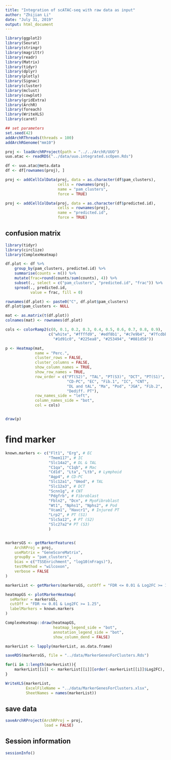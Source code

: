 ```yaml
---
title: "Integration of scATAC-seq with raw data as input"
author: "Zhijian Li"
date: "July 31, 2019"
output: html_document
---
```


```r
library(ggplot2)
library(Seurat)
library(stringr)
library(magrittr)
library(readr)
library(Matrix)
library(tidyr)
library(dplyr)
library(plotly)
library(Signac)
library(cluster)
library(mclust)
library(cowplot)
library(gridExtra)
library(ArchR)
library(foreach)
library(WriteXLS)
library(caret)
```

```r
## set parameters
set.seed(42)
addArchRThreads(threads = 100)
addArchRGenome("mm10")
```


```r
proj <- loadArchRProject(path = "../../ArchR/UUO")
uuo.atac <- readRDS("../data/uuo.integrated.scOpen.Rds")

df <- uuo.atac@meta.data
df <- df[rownames(proj), ]

proj <- addCellColData(proj, data = as.character(df$pam_clusters),
                       cells = rownames(proj),
                       name = "pam_clusters",
                       force = TRUE)

proj <- addCellColData(proj, data = as.character(df$predicted.id),
                       cells = rownames(proj),
                       name = "predicted.id",
                       force = TRUE)
```

## confusion matrix
```r
library(tidyr)
library(circlize)
library(ComplexHeatmap)

df.plot <- df %>%
    group_by(pam_clusters, predicted.id) %>%
    summarise(counts = n()) %>%
    mutate(frac=round(counts/sum(counts), 4)) %>%
    subset(., select = c("pam_clusters", "predicted.id", "frac")) %>%
    spread(., predicted.id, 
           value = frac, fill = 0)

rownames(df.plot) <- paste0("C", df.plot$pam_clusters) 
df.plot$pam_clusters <- NULL

mat <- as.matrix(t(df.plot))
colnames(mat) <- rownames(df.plot)

cols <- colorRamp2(c(0, 0.1, 0.2, 0.3, 0.4, 0.5, 0.6, 0.7, 0.8, 0.9), 
                   c("white", "#ffffd9", '#edf8b1', "#c7e9b4", "#7fcdbb", "#41b6c4",
                     "#1d91c0", "#225ea8", "#253494", "#081d58"))

p <- Heatmap(mat,
             name = "Perc.",
             cluster_rows = FALSE, 
             cluster_columns = FALSE,
             show_column_names = TRUE,
             show_row_names = TRUE,
             row_order = c("PT(S2)", "TAL", "PT(S3)", "DCT", "PT(S1)",
                           "CD-PC", "EC", "Fib.1", "IC", "CNT",
                           "DL and tAL", "Ma", "Pod", "JGA", "Fib.2",
                           "Dediff. PT"),
             row_names_side = "left",
             column_names_side = "bot",
             col = cols)


draw(p)
```


# find marker
```r
known.markers <- c("Flt1", "Erg", # EC
                   "Tmem117", # IC
                   "Slc14a2", # DL & TAL
                   "C1qa", "C1qb", # Mac
                   "Cd1d", "Lta", "Ltb", # Lymphoid
                   "Aqp4", # CD-PC
                   "Slc12a1", "Umod", # TAL
                   "Slc12a3", # DCT
                   "Scnn1g", # CNT
                   "Pdgfrb", # Fibroblast
                   "Fbln2", "Dcn", # MyoFibroblast
                   "Wt1", "Nphs1", "Nphs2", # Pod
                   "Vcam1", "Havcr1", # Injured PT
                   "Lrp2", # PT (S1)
                   "Slc5a12", # PT (S2)
                   "Slc27a2"# PT (S3)
                   )


markersGS <- getMarkerFeatures(
    ArchRProj = proj, 
    useMatrix = "GeneScoreMatrix", 
    groupBy = "pam_clusters",
    bias = c("TSSEnrichment", "log10(nFrags)"),
    testMethod = "wilcoxon",
    verbose = FALSE
)

markerList <- getMarkers(markersGS, cutOff = "FDR <= 0.01 & Log2FC >= 1.25")

heatmapGS <- plotMarkerHeatmap(
  seMarker = markersGS, 
  cutOff = "FDR <= 0.01 & Log2FC >= 1.25",
  labelMarkers = known.markers
)

ComplexHeatmap::draw(heatmapGS, 
                     heatmap_legend_side = "bot", 
                     annotation_legend_side = "bot",
                     show_column_dend = FALSE)

markerList <- lapply(markerList, as.data.frame)

saveRDS(markersGS, file = "../data/MarkerGenesForClusters.Rds")

for(i in 1:length(markerList)){
    markerList[[i]] <- markerList[[i]][order(-markerList[[i]]$Log2FC), ]
}

WriteXLS(markerList,
         ExcelFileName = "../data/MarkerGenesForClusters.xlsx",
         SheetNames = names(markerList))

```


## save data
```r
saveArchRProject(ArchRProj = proj, 
                 load = FALSE)
```



## Session information
```r
sessionInfo()
```
